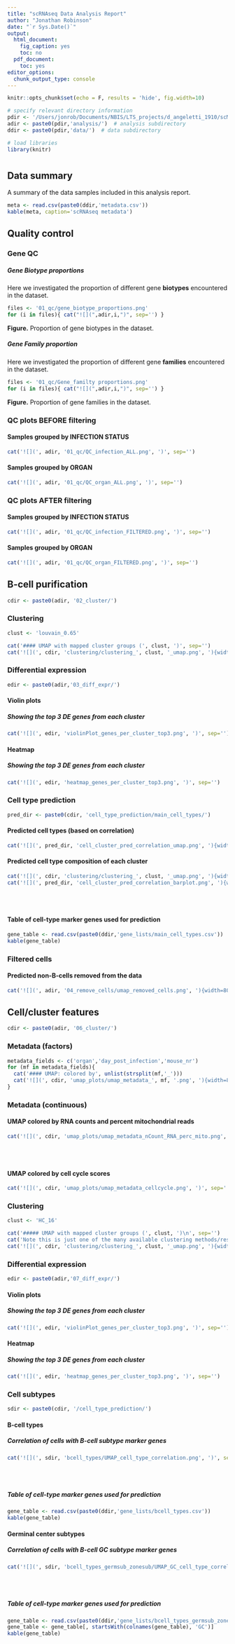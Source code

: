 ```yaml
---
title: "scRNAseq Data Analysis Report"
author: "Jonathan Robinson"
date: "`r Sys.Date()`"
output:
  html_document:
    fig_caption: yes
    toc: no
  pdf_document:
    toc: yes
editor_options: 
  chunk_output_type: console
---
```


```r
knitr::opts_chunk$set(echo = F, results = 'hide', fig.width=10)
```

```r
# specify relevant directory information
pdir <- '/Users/jonrob/Documents/NBIS/LTS_projects/d_angeletti_1910/scMouseBcellFlu/'  # parent directiory
adir <- paste0(pdir,'analysis/')  # analysis subdirectory
ddir <- paste0(pdir,'data/')  # data subdirectory
```

```r
# load libraries
library(knitr)
```

# {.tabset}

## Data summary

A summary of the data samples included in this analysis report.

```r
meta <- read.csv(paste0(ddir,'metadata.csv'))
kable(meta, caption='scRNAseq metadata')
```


## Quality control {.tabset}

### Gene QC

##### Gene Biotype proportions

Here we investigated the proportion of different gene **biotypes** encountered in the dataset.

```r
files <- '01_qc/gene_biotype_proportions.png'
for (i in files){ cat("![](",adir,i,")", sep='') }
```
**Figure.** Proportion of gene biotypes in the dataset.

##### Gene Family proportion

Here we investigated the proportion of different gene **families** encountered in the dataset.

```r
files <- '01_qc/Gene_familty proportions.png'
for (i in files){ cat("![](",adir,i,")", sep='') }
```
**Figure.** Proportion of gene families in the dataset.


### QC plots BEFORE filtering
#### Samples grouped by INFECTION STATUS
```r
cat('![](', adir, '01_qc/QC_infection_ALL.png', ')', sep='')
```

#### Samples grouped by ORGAN
```r
cat('![](', adir, '01_qc/QC_organ_ALL.png', ')', sep='')
```


### QC plots AFTER filtering
#### Samples grouped by INFECTION STATUS
```r
cat('![](', adir, '01_qc/QC_infection_FILTERED.png', ')', sep='')
```

#### Samples grouped by ORGAN
```r
cat('![](', adir, '01_qc/QC_organ_FILTERED.png', ')', sep='')
```

## B-cell purification {.tabset}
```r
cdir <- paste0(adir, '02_cluster/')
```

### Clustering
```r
clust <- 'louvain_0.65'
```

```r
cat('#### UMAP with mapped cluster groups (', clust, ')', sep='')
cat('![](', cdir, 'clustering/clustering_', clust, '_umap.png', '){width=80%}', sep='')
```


### Differential expression {.tabset}
```r
edir <- paste0(adir,'03_diff_expr/')
```

#### Violin plots
##### Showing the top 3 DE genes from each cluster
```r
cat('![](', edir, 'violinPlot_genes_per_cluster_top3.png', ')', sep='')
```

#### Heatmap
##### Showing the top 3 DE genes from each cluster
```r
cat('![](', edir, 'heatmap_genes_per_cluster_top3.png', ')', sep='')
```


### Cell type prediction
```r
pred_dir <- paste0(cdir, 'cell_type_prediction/main_cell_types/')
```

#### Predicted cell types (based on correlation)
```r
cat('![](', pred_dir, 'cell_cluster_pred_correlation_umap.png', '){width=70%}', sep='')
```

#### Predicted cell type composition of each cluster
```r
cat('![](', cdir, 'clustering/clustering_', clust, '_umap.png', '){width=40%}', sep='')
cat('![](', pred_dir, 'cell_cluster_pred_correlation_barplot.png', '){width=60%}', sep='')
```

<br/><br/>

#### Table of cell-type marker genes used for prediction
```r
gene_table <- read.csv(paste0(ddir,'gene_lists/main_cell_types.csv'))
kable(gene_table)
```


### Filtered cells
#### Predicted non-B-cells removed from the data
```r
cat('![](', adir, '04_remove_cells/umap_removed_cells.png', '){width=80%}', sep='')
```


## Cell/cluster features {.tabset}

```r
cdir <- paste0(adir, '06_cluster/')
```

### Metadata (factors)
```r
metadata_fields <- c('organ','day_post_infection','mouse_nr')
for (mf in metadata_fields){
  cat('#### UMAP: colored by', unlist(strsplit(mf,'_')))
  cat('![](', cdir, 'umap_plots/umap_metadata_', mf, '.png', '){width=80%}\n', sep='')
}
```

### Metadata (continuous)
#### UMAP colored by RNA counts and percent mitochondrial reads
```r
cat('![](', cdir, 'umap_plots/umap_metadata_nCount_RNA_perc_mito.png', ')', sep='')
```

<br/><br/>

#### UMAP colored by cell cycle scores
```r
cat('![](', cdir, 'umap_plots/umap_metadata_cellcycle.png', ')', sep='')
```

### Clustering
```r
clust <- 'HC_16'
```

```r
cat('##### UMAP with mapped cluster groups (', clust, ')\n', sep='')
cat('Note this is just one of the many available clustering methods/results. This grouping is shown because it was used for this differential expression analysis.\n\n')
cat('![](', cdir, 'clustering/clustering_', clust, '_umap.png', '){width=80%}', sep='')
```

### Differential expression {.tabset}
```r
edir <- paste0(adir,'07_diff_expr/')
```

#### Violin plots
##### Showing the top 3 DE genes from each cluster
```r
cat('![](', edir, 'violinPlot_genes_per_cluster_top3.png', ')', sep='')
```

#### Heatmap
##### Showing the top 3 DE genes from each cluster
```r
cat('![](', edir, 'heatmap_genes_per_cluster_top3.png', ')', sep='')
```


### Cell subtypes {.tabset}
```r
sdir <- paste0(cdir, '/cell_type_prediction/')
```

#### B-cell types
##### Correlation of cells with B-cell subtype marker genes
```r
cat('![](', sdir, 'bcell_types/UMAP_cell_type_correlation.png', ')', sep='')
```

<br/><br/>

##### Table of cell-type marker genes used for prediction
```r
gene_table <- read.csv(paste0(ddir,'gene_lists/bcell_types.csv'))
kable(gene_table)
```


#### Germinal center subtypes
##### Correlation of cells with B-cell GC subtype marker genes
```r
cat('![](', sdir, 'bcell_types_germsub_zonesub/UMAP_GC_cell_type_correlation.png', ')', sep='')
```

<br/><br/>

##### Table of cell-type marker genes used for prediction
```r
gene_table <- read.csv(paste0(ddir,'gene_lists/bcell_types_germsub_zonesub.csv'))
gene_table <- gene_table[, startsWith(colnames(gene_table), 'GC')]
kable(gene_table)
```






<!-- ## VDJ Analysis {.tabset} -->

<!-- ```{r} -->
<!-- # specify levels of analysis/output -->
<!-- analysis_types <- c('unpaired', 'paired') -->
<!-- chains <- c('IGH', 'IGK', 'IGL', 'IGH-IGK', 'IGH-IGL') -->
<!-- chainparts <- c('cdr3','cdr3_nt','v_gene','j_gene','merged') -->
<!-- ``` -->


<!-- ```{r, results='asis'} -->
<!-- for (atype in analysis_types) { -->

<!--   cat('###', atype, '{.tabset}\n') -->
<!--   vdir <- paste0(adir, '06_VDJ_analysis_', atype, '/') -->

<!--   for (chain in chains) { -->

<!--     cat('####', chain, '{.tabset}\n') -->

<!--     # generate directory names -->
<!--     if (chain == 'IGH-IGK') { -->
<!--       chaindir <- 'IGH|IGK' -->
<!--       cparts <- 'IGhk_clonotype' -->
<!--     } else if (chain == 'IGH-IGL') { -->
<!--       chaindir <- 'IGH|IGL' -->
<!--       cparts <- 'IGhl_clonotype' -->
<!--     } else { -->
<!--       chaindir <- chain -->
<!--       cparts <- chainparts -->
<!--     } -->

<!--     # show plots for each chain and chain piece -->
<!--     for (cpart in cparts) { -->
<!--       cat('#####', cpart, '\n') -->
<!--       chain_cpart <- paste0(chaindir, '_', cpart) -->
<!--       chain_subdir <- paste0(vdir, chain_cpart, '/') -->

<!--       cat('![](', chain_subdir, chain_cpart, '_diversity_plots.png', ')\n', sep='') -->
<!--       if (cpart %in% c('v_gene', 'j_gene')) { -->

<!--       } -->
<!--       cat('![](', chain_subdir, chain_cpart, '_umap_scale.png', ')\n\n', sep='') -->
<!--     } -->
<!--   } -->
<!-- } -->
<!-- ``` -->


